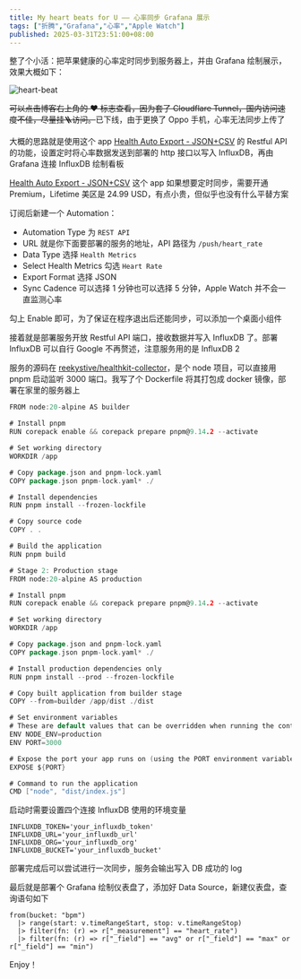 ```yaml
---
title: My heart beats for U —— 心率同步 Grafana 展示
tags: ["折腾","Grafana","心率","Apple Watch"]
published: 2025-03-31T23:51:00+08:00
---
```


整了个小活：把苹果健康的心率定时同步到服务器上，并由 Grafana 绘制展示，效果大概如下：

<Image src="https://blog-img.shinya.click/2025/e01807e95f9c8ea4384d2c4d8f4fe3cb.png" alt="heart-beat"/>

<del>可以点击博客右上角的 ♥️ 标志查看，因为套了 Cloudflare Tunnel，国内访问速度不佳，尽量挂🪜访问。</del>已下线，由于更换了 Oppo 手机，心率无法同步上传了

大概的思路就是使用这个 app [Health Auto Export - JSON+CSV](https://apps.apple.com/us/app/health-auto-export-json-csv/id1115567069?l=zh-Hans-CN) 的 Restful API 的功能，设置定时将心率数据发送到部署的 http 接口以写入 InfluxDB，再由 Grafana 连接 InfluxDB 绘制看板

[Health Auto Export - JSON+CSV](https://apps.apple.com/us/app/health-auto-export-json-csv/id1115567069?l=zh-Hans-CN) 这个 app 如果想要定时同步，需要开通 Premium，Lifetime 美区是 24.99 USD，有点小贵，但似乎也没有什么平替方案

订阅后新建一个 Automation：

* Automation Type 为 `REST API`​
* URL 就是你下面要部署的服务的地址，API 路径为 `/push/heart_rate`​
* Data Type 选择 `Health Metrics`​
* Select Health Metrics 勾选 `Heart Rate`​
* Export Format 选择 JSON
* Sync Cadence 可以选择 1 分钟也可以选择 5 分钟，Apple Watch 并不会一直监测心率

勾上 Enable 即可，为了保证在程序退出后还能同步，可以添加一个桌面小组件

接着就是部署服务开放 Restful API 端口，接收数据并写入 InfluxDB 了。部署 InfluxDB 可以自行 Google 不再赘述，注意服务用的是 InfluxDB 2

服务的源码在 [reekystive/healthkit-collector](https://github.com/reekystive/healthkit-collector)，是个 node 项目，可以直接用 pnpm 启动监听 3000 端口。我写了个 Dockerfile 将其打包成 docker 镜像，部署在家里的服务器上

```go
FROM node:20-alpine AS builder

# Install pnpm
RUN corepack enable && corepack prepare pnpm@9.14.2 --activate

# Set working directory
WORKDIR /app

# Copy package.json and pnpm-lock.yaml
COPY package.json pnpm-lock.yaml* ./

# Install dependencies
RUN pnpm install --frozen-lockfile

# Copy source code
COPY . .

# Build the application
RUN pnpm build

# Stage 2: Production stage
FROM node:20-alpine AS production

# Install pnpm
RUN corepack enable && corepack prepare pnpm@9.14.2 --activate

# Set working directory
WORKDIR /app

# Copy package.json and pnpm-lock.yaml
COPY package.json pnpm-lock.yaml* ./

# Install production dependencies only
RUN pnpm install --prod --frozen-lockfile

# Copy built application from builder stage
COPY --from=builder /app/dist ./dist

# Set environment variables
# These are default values that can be overridden when running the container
ENV NODE_ENV=production
ENV PORT=3000

# Expose the port your app runs on (using the PORT environment variable)
EXPOSE ${PORT}

# Command to run the application
CMD ["node", "dist/index.js"]
```

启动时需要设置四个连接 InfluxDB 使用的环境变量

```
INFLUXDB_TOKEN='your_influxdb_token'
INFLUXDB_URL='your_influxdb_url'
INFLUXDB_ORG='your_influxdb_org'
INFLUXDB_BUCKET='your_influxdb_bucket'
```

部署完成后可以尝试进行一次同步，服务会输出写入 DB 成功的 log

最后就是部署个 Grafana 绘制仪表盘了，添加好 Data Source，新建仪表盘，查询语句如下

```
from(bucket: "bpm")
  |> range(start: v.timeRangeStart, stop: v.timeRangeStop)
  |> filter(fn: (r) => r["_measurement"] == "heart_rate")
  |> filter(fn: (r) => r["_field"] == "avg" or r["_field"] == "max" or r["_field"] == "min")
```

Enjoy！
